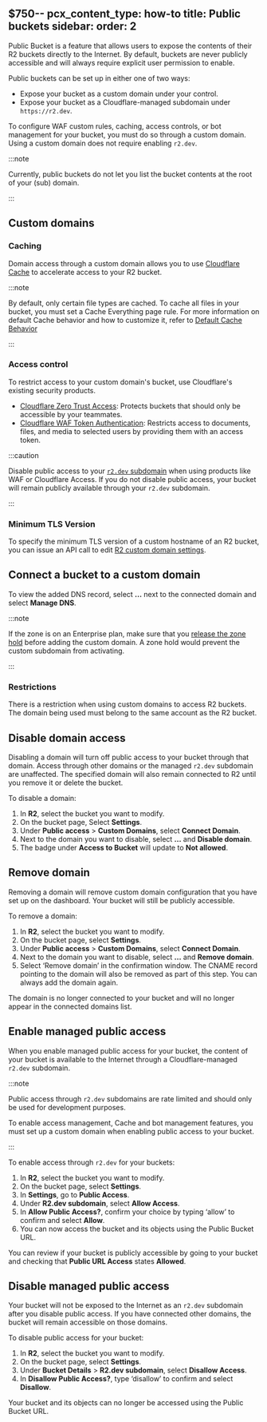 $750--
pcx_content_type: how-to
title: Public buckets
sidebar:
  order: 2
---


Public Bucket is a feature that allows users to expose the contents of their R2 buckets directly to the Internet. By default, buckets are never publicly accessible and will always require explicit user permission to enable.

Public buckets can be set up in either one of two ways:

- Expose your bucket as a custom domain under your control.
- Expose your bucket as a Cloudflare-managed subdomain under `https://r2.dev`.

To configure WAF custom rules, caching, access controls, or bot management for your bucket, you must do so through a custom domain.
Using a custom domain does not require enabling `r2.dev`.

:::note

Currently, public buckets do not let you list the bucket contents at the root of your (sub) domain.

:::

## Custom domains

### Caching

Domain access through a custom domain allows you to use [Cloudflare Cache](/cache/) to accelerate access to your R2 bucket.

:::note

By default, only certain file types are cached. To cache all files in your bucket, you must set a Cache Everything page rule. For more information on default Cache behavior and how to customize it, refer to [Default Cache Behavior](/cache/concepts/default-cache-behavior/#default-cached-file-extensions)

:::

### Access control

To restrict access to your custom domain's bucket, use Cloudflare's existing security products.

- [Cloudflare Zero Trust Access](/cloudflare-one/applications/configure-apps): Protects buckets that should only be accessible by your teammates.
- [Cloudflare WAF Token Authentication](/waf/custom-rules/use-cases/configure-token-authentication/): Restricts access to documents, files, and media to selected users by providing them with an access token.

:::caution

Disable public access to your [`r2.dev` subdomain](#disable-managed-public-access) when using products like WAF or Cloudflare Access. If you do not disable public access, your bucket will remain publicly available through your `r2.dev` subdomain.

:::

### Minimum TLS Version

To specify the minimum TLS version of a custom hostname of an R2 bucket, you can issue an API call to edit [R2 custom domain settings](/api/operations/r2-edit-custom-domain-settings).

## Connect a bucket to a custom domain

<Render file="custom-domain-steps" />

To view the added DNS record, select **...** next to the connected domain and select **Manage DNS**.

:::note

If the zone is on an Enterprise plan, make sure that you [release the zone hold](/fundamentals/setup/account/account-security/zone-holds/#release-zone-holds) before adding the custom domain. A zone hold would prevent the custom subdomain from activating.

:::

### Restrictions

There is a restriction when using custom domains to access R2 buckets. The domain being used must belong to the same account as the R2 bucket.

## Disable domain access

Disabling a domain will turn off public access to your bucket through that domain. Access through other domains or the managed `r2.dev` subdomain are unaffected.
The specified domain will also remain connected to R2 until you remove it or delete the bucket.

To disable a domain:

1. In **R2**, select the bucket you want to modify.
2. On the bucket page, Select **Settings**.
3. Under **Public access** > **Custom Domains**, select **Connect Domain**.
4. Next to the domain you want to disable, select **...** and **Disable domain**.
5. The badge under **Access to Bucket** will update to **Not allowed**.

## Remove domain

Removing a domain will remove custom domain configuration that you have set up on the dashboard. Your bucket will still be publicly accessible.

To remove a domain:

1. In **R2**, select the bucket you want to modify.
2. On the bucket page, select **Settings**.
3. Under **Public access** > **Custom Domains**, select **Connect Domain**.
4. Next to the domain you want to disable, select **...** and **Remove domain**.
5. Select ‘Remove domain’ in the confirmation window. The CNAME record pointing to the domain will also be removed as part of this step. You can always add the domain again.

The domain is no longer connected to your bucket and will no longer appear in the connected domains list.

## Enable managed public access

When you enable managed public access for your bucket, the content of your bucket is available to the Internet through a Cloudflare-managed `r2.dev` subdomain.

:::note

Public access through `r2.dev` subdomains are rate limited and should only be used for development purposes.

To enable access management, Cache and bot management features, you must set up a custom domain when enabling public access to your bucket.

:::

To enable access through `r2.dev` for your buckets:

1. In **R2**, select the bucket you want to modify.
2. On the bucket page, select **Settings**.
3. In **Settings**, go to **Public Access**.
4. Under **R2.dev subdomain**, select **Allow Access**.
5. In **Allow Public Access?**, confirm your choice by typing ‘allow’ to confirm and select **Allow**.
6. You can now access the bucket and its objects using the Public Bucket URL.

You can review if your bucket is publicly accessible by going to your bucket and checking that **Public URL Access** states **Allowed**.

## Disable managed public access

Your bucket will not be exposed to the Internet as an `r2.dev` subdomain after you disable public access. If you have connected other domains, the bucket will remain accessible on those domains.

To disable public access for your bucket:

1. In **R2**, select the bucket you want to modify.
2. On the bucket page, select **Settings**.
3. Under **Bucket Details** > **R2.dev subdomain**, select **Disallow Access**.
4. In **Disallow Public Access?**, type ‘disallow’ to confirm and select **Disallow**.

Your bucket and its objects can no longer be accessed using the Public Bucket URL.
